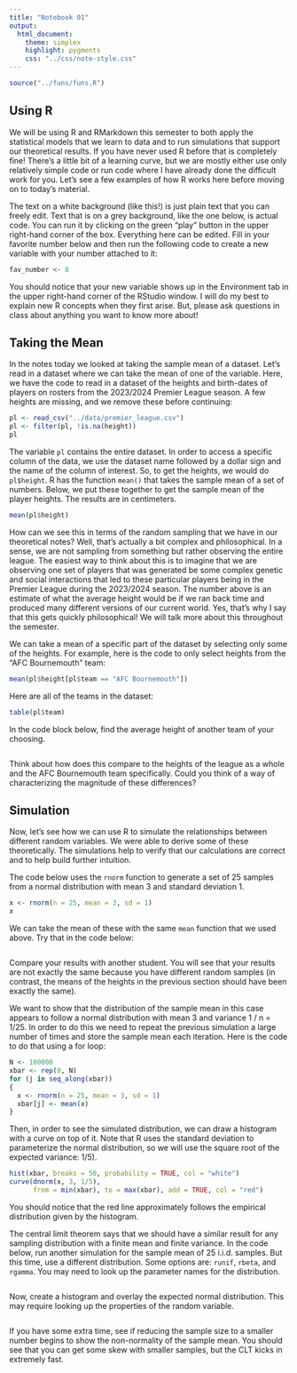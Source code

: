 ```yaml
---
title: "Notebook 01"
output:
  html_document:
    theme: simplex
    highlight: pygments
    css: "../css/note-style.css"
---
```


```r
source("../funs/funs.R")
```

## Using R

We will be using R and RMarkdown this semester to both apply the 
statistical models that we learn to data and to run simulations
that support our theoretical results. If you have never used R
before that is completely fine! There's a little bit of a
learning curve, but we are mostly either use only relatively
simple code or run code where I have already done the difficult
work for you. Let's see a few examples of how R works here before
moving on to today's material.

The text on a white background (like this!) is just plain text
that you can freely edit. Text that is on a grey background,
like the one below, is actual code. You can run it by clicking on
the green "play" button in the upper right-hand corner of the 
box. Everything here can be edited. Fill in your favorite number
below and then run the following code to create a new variable
with your number attached to it:

```r
fav_number <- 8
```

You should notice that your new variable shows up in the 
Environment tab in the upper right-hand corner of the RStudio
window. I will do my best to explain new R concepts when they
first arise. But, please ask questions in class about anything
you want to know more about!

## Taking the Mean

In the notes today we looked at taking the sample mean of a
dataset. Let's read in a dataset where we can take the mean of
one of the variable. Here, we have the code to read in a dataset
of the heights and birth-dates of players on rosters from the
2023/2024 Premier League season. A few heights are missing, and
we remove these before continuing:

```r
pl <- read_csv("../data/premier_league.csv")
pl <- filter(pl, !is.na(height))
pl
```

The variable `pl` contains the entire dataset. In order to 
access a specific column of the data, we use the dataset name
followed by a dollar sign and the name of the column of interest.
So, to get the heights, we would do `pl$height`. R has the 
function `mean()` that takes the sample mean of a set of numbers.
Below, we put these together to get the sample mean of the player
heights. The results are in centimeters.

```r
mean(pl$height)
```

How can we see this in terms of the random sampling that we have
in our theoretical notes? Well, that's actually a bit complex 
and philosophical. In a sense, we are not sampling from something
but rather observing the entire league. The easiest way to think
about this is to imagine that we are observing one set of players
that was generated be some complex genetic and social
interactions that led to these particular players being in the
Premier League during the 2023/2024 season. The number above
is an estimate of what the average height would be if we ran
back time and produced many different versions of our current
world. Yes, that's why I say that this gets quickly
philosophical! We will talk more about this throughout the 
semester.

We can take a mean of a specific part of the dataset by selecting
only some of the heights. For example, here is the code to
only select heights from the "AFC Bournemouth" team:

```r
mean(pl$height[pl$team == "AFC Bournemouth"])
```

Here are all of the teams in the dataset:

```r
table(pl$team)
```
In the code block below, find the average height of another 
team of your choosing.

```r

```

Think about how does this compare to the heights of the league
as a whole  and the AFC Bournemouth team specifically. Could 
you think of a way of characterizing the magnitude of these
differences?

## Simulation

Now, let's see how we can use R to simulate the relationships
between different random variables. We were able to derive some
of these theoretically. The simulations help to verify that our
calculations are correct and to help build further intuition.

The code below uses the `rnorm` function to generate a set of
25 samples from a normal distribution with mean 3 and standard
deviation 1.

```r
x <- rnorm(n = 25, mean = 3, sd = 1)
x
```

We can take the mean of these with the same `mean` function that
we used above. Try that in the code below:

```r

```

Compare your results with another student. You will see that 
your results are not exactly the same because you have different
random samples (in contrast, the means of the heights in the
previous section should have been exactly the same). 

We want to show that the distribution of the sample mean in this
case appears to follow a normal distribution with mean 3 and
variance 1 / n = 1/25. In order to do this we need to repeat the
previous simulation a large number of times and store the sample
mean each iteration. Here is the code to do that using a for
loop:

```r
N <- 100000
xbar <- rep(0, N)
for (j in seq_along(xbar))
{
  x <- rnorm(n = 25, mean = 3, sd = 1)
  xbar[j] <- mean(x)
}
```

Then, in order to see the simulated distribution, we can draw
a histogram with a curve on top of it. Note that R uses the
standard deviation to parameterize the normal distribution, so
we will use the square root of the expected variance: 1/5).

```r
hist(xbar, breaks = 50, probability = TRUE, col = "white")
curve(dnorm(x, 3, 1/5),
      from = min(xbar), to = max(xbar), add = TRUE, col = "red")
```

You should notice that the red line approximately follows the
empirical distribution given by the histogram. 

The central limit theorem says that we should have a similar
result for any sampling distribution with a finite mean and
finite variance. In the code below, run another simulation for
the sample mean of 25 i.i.d. samples. But this time, use a 
different distribution. Some options are: `runif`, `rbeta`, 
and `rgamma`. You may need to look up the parameter names for
the distribution.

```r

```

Now, create a histogram and overlay the expected normal
distribution. This may require looking up the properties of the
random variable.

```r

```

If you have some extra time, see if reducing the sample size to
a smaller number begins to show the non-normality of the sample
mean. You should see that you can get some skew with smaller 
samples, but the CLT kicks in extremely fast.
